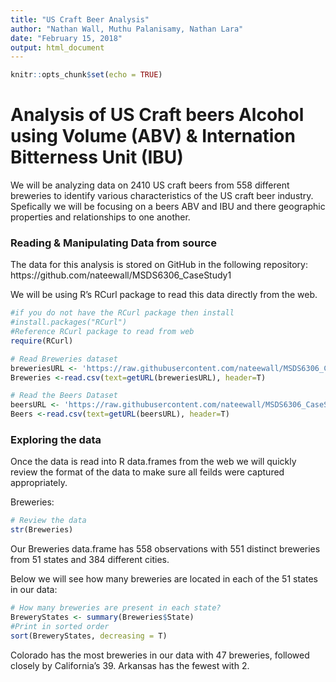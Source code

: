 ```yaml
---
title: "US Craft Beer Analysis"
author: "Nathan Wall, Muthu Palanisamy, Nathan Lara"
date: "February 15, 2018"
output: html_document
---
```


```r
knitr::opts_chunk$set(echo = TRUE)
```

# Analysis of US Craft beers Alcohol using Volume (ABV) & Internation Bitterness Unit (IBU)
We will be analyzing data on 2410 US craft beers from 558 different breweries to identify various characteristics of the US craft beer industry. Spefically we will be focusing on a beers ABV and IBU and there geographic properties and relationships to one another.

### Reading & Manipulating Data from source
The data for this analysis is stored on GitHub in the following repository:
https://github.com/nateewall/MSDS6306_CaseStudy1

We will be using R's RCurl package to read this data directly from the web.
```r
#if you do not have the RCurl package then install
#install.packages("RCurl")
#Reference RCurl package to read from web
require(RCurl)

# Read Breweries dataset
breweriesURL <- 'https://raw.githubusercontent.com/nateewall/MSDS6306_CaseStudy1/master/Breweries.csv'
Breweries <-read.csv(text=getURL(breweriesURL), header=T)

# Read the Beers Dataset
beersURL <- 'https://raw.githubusercontent.com/nateewall/MSDS6306_CaseStudy1/master/Beers.csv'
Beers <-read.csv(text=getURL(beersURL), header=T)
```


### Exploring the data
Once the data is read into R data.frames from the web we will quickly review the format of the data to make sure all feilds were captured appropriately.

Breweries:
```r
# Review the data
str(Breweries)
```

Our Breweries data.frame has 558 observations with 551 distinct breweries from 51 states and 384 different cities.

Below we will see how many breweries are located in each of the 51 states in our data:
```r
# How many breweries are present in each state?
BreweryStates <- summary(Breweries$State)
#Print in sorted order
sort(BreweryStates, decreasing = T)
```
Colorado has the most breweries in our data with 47 breweries, followed closely by California's 39. Arkansas has the fewest with 2.

